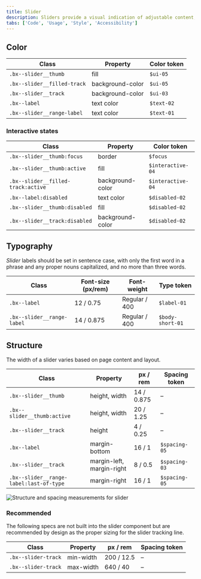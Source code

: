 ```yaml
---
title: Slider
description: Sliders provide a visual indication of adjustable content, where the user can move the handle along a horizontal track to increase or decrease the value.
tabs: ['Code', 'Usage', 'Style', 'Accessibility']
---
```


## Color

| Class                       | Property         | Color token |
| --------------------------- | ---------------- | ----------- |
| `.bx--slider__thumb`        | fill             | `$ui-05`    |
| `.bx--slider__filled-track` | background-color | `$ui-05`    |
| `.bx--slider__track`        | background-color | `$ui-03`    |
| `.bx--label`                | text color       | `$text-02`  |
| `.bx--slider__range-label`  | text color       | `$text-01`  |

### Interactive states

| Class                              | Property         | Color token       |
| ---------------------------------- | ---------------- | ----------------- |
| `.bx--slider__thumb:focus`         | border           | `$focus`          |
| `.bx--slider__thumb:active`        | fill             | `$interactive-04` |
| `.bx--slider__filled-track:active` | background-color | `$interactive-04` |
| `.bx--label:disabled`              | text color       | `$disabled-02`    |
| `.bx--slider__thumb:disabled`      | fill             | `$disabled-02`    |
| `.bx--slider__track:disabled`      | background-color | `$disabled-02`    |

## Typography

_Slider_ labels should be set in sentence case, with only the first word in a phrase and any proper nouns capitalized, and no more than three words.

| Class                      | Font-size (px/rem) | Font-weight   | Type token       |
| -------------------------- | ------------------ | ------------- | ---------------- |
| `.bx--label`               | 12 / 0.75          | Regular / 400 | `$label-01`      |
| `.bx--slider__range-label` | 14 / 0.875         | Regular / 400 | `$body-short-01` |

## Structure

The width of a slider varies based on page content and layout.

| Class                                   | Property                  | px / rem   | Spacing token |
| --------------------------------------- | ------------------------- | ---------- | ------------- |
| `.bx--slider__thumb`                    | height, width             | 14 / 0.875 | –             |
| `.bx--slider__thumb:active`             | height, width             | 20 / 1.25  | –             |
| `.bx--slider__track`                    | height                    | 4 / 0.25   | –             |
| `.bx--label`                            | margin-bottom             | 16 / 1     | `$spacing-05` |
| `.bx--slider__track`                    | margin-left, margin-right | 8 / 0.5    | `$spacing-03` |
| `.bx--slider__range-label:last-of-type` | margin-right              | 16 / 1     | `$spacing-05` |

<div className="image--fixed">

![Structure and spacing measurements for slider](images/slider-style-1.png)

</div>

### Recommended

The following specs are not built into the slider component but are recommended by design as the proper sizing for the slider tracking line.

| Class               | Property  | px / rem   | Spacing token |
| ------------------- | --------- | ---------- | ------------- |
| `.bx--slider-track` | min-width | 200 / 12.5 | –             |
| `.bx--slider-track` | max-width | 640 / 40   | –             |
